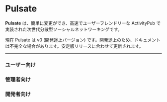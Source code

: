 
# Pulsate

**Pulsate** は、簡単に変更ができ、高速でユーザーフレンドリーな ActivityPub で実装された次世代分散型ソーシャルネットワーキングです。

<Callout type="warning">
  現在 Pulsate は v0 (開発途上バージョン) です。開発途上のため、ドキュメントは不完全な場合があります。安定版リリースに合わせて更新されます。
</Callout>

---

<Cards>
  <Card arrow title="Pulsate について" href="/docs/about"></Card>
  <Card arrow title="寄付" href="/docs/sponsor"></Card>
  <Card arrow title="リリースノート" href="/release-note/overview"></Card>
</Cards>

### ユーザー向け

<Cards>
  <Card arrow title="Pulsate をはじめる" href="/docs/user/getting-started"></Card>
</Cards>

### 管理者向け

<Cards>
  <Card arrow title="インストール" href="/docs/admin/getting-started"></Card>
  <Card arrow title="保守・管理" href="/docs/admin/management"></Card>
  <Card arrow title="サーバーの機能" href="/docs/admin/features"></Card>
</Cards>

### 開発者向け

<Cards>
  <Card arrow title="APIの利用" href="/docs/developer/api"></Card>
</Cards>
